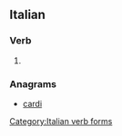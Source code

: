 ==Italian==

===Verb===
{{head|it}}

# {{conjugation of|darsi||1|p|inf|lang=it}}

===Anagrams===
* [[cardi#Italian|cardi]]

[[Category:Italian verb forms]]